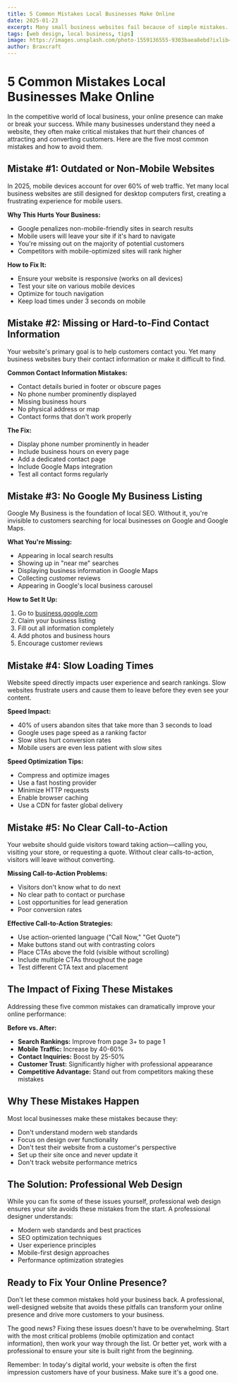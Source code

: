 ```yaml
---
title: 5 Common Mistakes Local Businesses Make Online
date: 2025-01-23
excerpt: Many small business websites fail because of simple mistakes. Avoid these and you'll instantly stand out.
tags: [web design, local business, tips]
image: https://images.unsplash.com/photo-1559136555-9303baea8ebd?ixlib=rb-4.0.3&ixid=M3wxMjA3fDB8MHxwaG90by1wYWdlfHx8fGVufDB8fHx8fA%3D%3D&auto=format&fit=crop&w=2070&q=80
author: Braxcraft
---
```


# 5 Common Mistakes Local Businesses Make Online

In the competitive world of local business, your online presence can make or break your success. While many businesses understand they need a website, they often make critical mistakes that hurt their chances of attracting and converting customers. Here are the five most common mistakes and how to avoid them.

## Mistake #1: Outdated or Non-Mobile Websites

In 2025, mobile devices account for over 60% of web traffic. Yet many local business websites are still designed for desktop computers first, creating a frustrating experience for mobile users.

**Why This Hurts Your Business:**
- Google penalizes non-mobile-friendly sites in search results
- Mobile users will leave your site if it's hard to navigate
- You're missing out on the majority of potential customers
- Competitors with mobile-optimized sites will rank higher

**How to Fix It:**
- Ensure your website is responsive (works on all devices)
- Test your site on various mobile devices
- Optimize for touch navigation
- Keep load times under 3 seconds on mobile

## Mistake #2: Missing or Hard-to-Find Contact Information

Your website's primary goal is to help customers contact you. Yet many business websites bury their contact information or make it difficult to find.

**Common Contact Information Mistakes:**
- Contact details buried in footer or obscure pages
- No phone number prominently displayed
- Missing business hours
- No physical address or map
- Contact forms that don't work properly

**The Fix:**
- Display phone number prominently in header
- Include business hours on every page
- Add a dedicated contact page
- Include Google Maps integration
- Test all contact forms regularly

## Mistake #3: No Google My Business Listing

Google My Business is the foundation of local SEO. Without it, you're invisible to customers searching for local businesses on Google and Google Maps.

**What You're Missing:**
- Appearing in local search results
- Showing up in "near me" searches
- Displaying business information in Google Maps
- Collecting customer reviews
- Appearing in Google's local business carousel

**How to Set It Up:**
1. Go to [business.google.com](https://business.google.com)
2. Claim your business listing
3. Fill out all information completely
4. Add photos and business hours
5. Encourage customer reviews

## Mistake #4: Slow Loading Times

Website speed directly impacts user experience and search rankings. Slow websites frustrate users and cause them to leave before they even see your content.

**Speed Impact:**
- 40% of users abandon sites that take more than 3 seconds to load
- Google uses page speed as a ranking factor
- Slow sites hurt conversion rates
- Mobile users are even less patient with slow sites

**Speed Optimization Tips:**
- Compress and optimize images
- Use a fast hosting provider
- Minimize HTTP requests
- Enable browser caching
- Use a CDN for faster global delivery

## Mistake #5: No Clear Call-to-Action

Your website should guide visitors toward taking action—calling you, visiting your store, or requesting a quote. Without clear calls-to-action, visitors will leave without converting.

**Missing Call-to-Action Problems:**
- Visitors don't know what to do next
- No clear path to contact or purchase
- Lost opportunities for lead generation
- Poor conversion rates

**Effective Call-to-Action Strategies:**
- Use action-oriented language ("Call Now," "Get Quote")
- Make buttons stand out with contrasting colors
- Place CTAs above the fold (visible without scrolling)
- Include multiple CTAs throughout the page
- Test different CTA text and placement

## The Impact of Fixing These Mistakes

Addressing these five common mistakes can dramatically improve your online performance:

**Before vs. After:**
- **Search Rankings:** Improve from page 3+ to page 1
- **Mobile Traffic:** Increase by 40-60%
- **Contact Inquiries:** Boost by 25-50%
- **Customer Trust:** Significantly higher with professional appearance
- **Competitive Advantage:** Stand out from competitors making these mistakes

## Why These Mistakes Happen

Most local businesses make these mistakes because they:
- Don't understand modern web standards
- Focus on design over functionality
- Don't test their website from a customer's perspective
- Set up their site once and never update it
- Don't track website performance metrics

## The Solution: Professional Web Design

While you can fix some of these issues yourself, professional web design ensures your site avoids these mistakes from the start. A professional designer understands:
- Modern web standards and best practices
- SEO optimization techniques
- User experience principles
- Mobile-first design approaches
- Performance optimization strategies

## Ready to Fix Your Online Presence?

Don't let these common mistakes hold your business back. A professional, well-designed website that avoids these pitfalls can transform your online presence and drive more customers to your business.

The good news? Fixing these issues doesn't have to be overwhelming. Start with the most critical problems (mobile optimization and contact information), then work your way through the list. Or better yet, work with a professional to ensure your site is built right from the beginning.

Remember: In today's digital world, your website is often the first impression customers have of your business. Make sure it's a good one.
